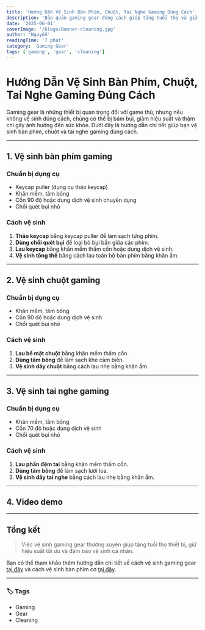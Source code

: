 ---
title: 'Hướng Dẫn Vệ Sinh Bàn Phím, Chuột, Tai Nghe Gaming Đúng Cách'
description: 'Bảo quản gaming gear đúng cách giúp tăng tuổi thọ và giữ hiệu suất tối ưu.'
date: '2025-06-01'
coverImage: '/blogs/Banner-cleaning.jpg'
author: 'Nguyễn'
readingTime: '7 phút'
category: 'Gaming Gear'
tags: ['gaming', 'gear', 'cleaning']
---


# Hướng Dẫn Vệ Sinh Bàn Phím, Chuột, Tai Nghe Gaming Đúng Cách

Gaming gear là những thiết bị quan trọng đối với game thủ, nhưng nếu không vệ sinh đúng cách, chúng có thể bị bám bụi, giảm hiệu suất và thậm chí gây ảnh hưởng đến sức khỏe. Dưới đây là hướng dẫn chi tiết giúp bạn vệ sinh bàn phím, chuột và tai nghe gaming đúng cách.

---

## 1. Vệ sinh bàn phím gaming
### **Chuẩn bị dụng cụ**
- Keycap puller (dụng cụ tháo keycap)
- Khăn mềm, tăm bông
- Cồn 90 độ hoặc dung dịch vệ sinh chuyên dụng
- Chổi quét bụi nhỏ

### **Cách vệ sinh**
1. **Tháo keycap** bằng keycap puller để làm sạch từng phím.
2. **Dùng chổi quét bụi** để loại bỏ bụi bẩn giữa các phím.
3. **Lau keycap** bằng khăn mềm thấm cồn hoặc dung dịch vệ sinh.
4. **Vệ sinh tổng thể** bằng cách lau toàn bộ bàn phím bằng khăn ẩm.

---

## 2. Vệ sinh chuột gaming
### **Chuẩn bị dụng cụ**
- Khăn mềm, tăm bông
- Cồn 90 độ hoặc dung dịch vệ sinh
- Chổi quét bụi nhỏ

### **Cách vệ sinh**
1. **Lau bề mặt chuột** bằng khăn mềm thấm cồn.
2. **Dùng tăm bông** để làm sạch khe cảm biến.
3. **Vệ sinh dây chuột** bằng cách lau nhẹ bằng khăn ẩm.

---

## 3. Vệ sinh tai nghe gaming
### **Chuẩn bị dụng cụ**
- Khăn mềm, tăm bông
- Cồn 70 độ hoặc dung dịch vệ sinh
- Chổi quét bụi nhỏ

### **Cách vệ sinh**
1. **Lau phần đệm tai** bằng khăn mềm thấm cồn.
2. **Dùng tăm bông** để làm sạch lưới loa.
3. **Vệ sinh dây tai nghe** bằng cách lau nhẹ bằng khăn ẩm.

---

## 4. Video demo

<YoutubeEmbed videoId="dQw4w9WgXcQ" />

---

## Tổng kết

> Việc vệ sinh gaming gear thường xuyên giúp tăng tuổi thọ thiết bị, giữ hiệu suất tối ưu và đảm bảo vệ sinh cá nhân.

Bạn có thể tham khảo thêm hướng dẫn chi tiết về cách vệ sinh gaming gear [tại đây](https://ngoctuyenpc.com/cach-ve-sinh-gaming-gear-cho-may-tinh-choi-game) và cách vệ sinh bàn phím cơ [tại đây](https://apshop.vn/blogs/tin-tuc-tong-hop/giai-dap-quy-trinh-ve-sinh-ban-phim-co-dung-cach).

---

### 🏷️ Tags

- Gaming
- Gear
- Cleaning